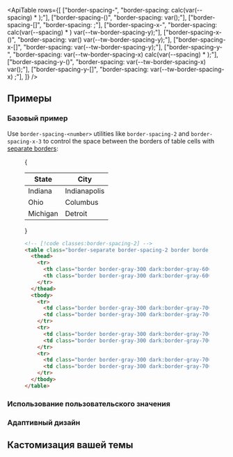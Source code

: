 

<ApiTable
  rows={[
    ["border-spacing-<number>", "border-spacing: calc(var(--spacing) * <number>);"],
    ["border-spacing-(<custom-property>)", "border-spacing: var(<custom-property>);"],
    ["border-spacing-[<value>]", "border-spacing: <value>;"],
    ["border-spacing-x-<number>", "border-spacing: calc(var(--spacing) * <number>) var(--tw-border-spacing-y);"],
    ["border-spacing-x-(<custom-property>)", "border-spacing: var(<custom-property>) var(--tw-border-spacing-y);"],
    ["border-spacing-x-[<value>]", "border-spacing: <value> var(--tw-border-spacing-y);"],
    ["border-spacing-y-<number>", "border-spacing: var(--tw-border-spacing-x) calc(var(--spacing) * <number>);"],
    ["border-spacing-y-(<custom-property>)", "border-spacing: var(--tw-border-spacing-x) var(<custom-property>);"],
    ["border-spacing-y-[<value>]", "border-spacing: var(--tw-border-spacing-x) <value>;"],
  ]}
/>

## Примеры

### Базовый пример

Use `border-spacing-<number>` utilities like `border-spacing-2` and `border-spacing-x-3` to control the space between the borders of table cells with [separate borders](/docs/border-collapse#separating-table-borders):

<Figure>

<Example padding={false}>
  {
    <div className="px-4 py-8 sm:px-8">
      <table className="w-full border-separate border-spacing-2 border border-gray-400 bg-white text-sm dark:border-gray-500 dark:bg-gray-800">
        <thead className="bg-gray-50 dark:bg-gray-700">
          <tr>
            <th className="w-1/2 border border-gray-300 p-4 text-left font-semibold text-gray-900 dark:border-gray-600 dark:text-gray-200">
              State
            </th>
            <th className="w-1/2 border border-gray-300 p-4 text-left font-semibold text-gray-900 dark:border-gray-600 dark:text-gray-200">
              City
            </th>
          </tr>
        </thead>
        <tbody>
          <tr>
            <td className="border border-gray-300 p-4 text-gray-500 dark:border-gray-700 dark:text-gray-400">
              Indiana
            </td>
            <td className="border border-gray-300 p-4 text-gray-500 dark:border-gray-700 dark:text-gray-400">
              Indianapolis
            </td>
          </tr>
          <tr>
            <td className="border border-gray-300 p-4 text-gray-500 dark:border-gray-700 dark:text-gray-400">Ohio</td>
            <td className="border border-gray-300 p-4 text-gray-500 dark:border-gray-700 dark:text-gray-400">
              Columbus
            </td>
          </tr>
          <tr>
            <td className="border border-gray-300 p-4 text-gray-500 dark:border-gray-700 dark:text-gray-400">
              Michigan
            </td>
            <td className="border border-gray-300 p-4 text-gray-500 dark:border-gray-700 dark:text-gray-400">
              Detroit
            </td>
          </tr>
        </tbody>
      </table>
    </div>
  }
</Example>

```html
<!-- [!code classes:border-spacing-2] -->
<table class="border-separate border-spacing-2 border border-gray-400 dark:border-gray-500">
  <thead>
    <tr>
      <th class="border border-gray-300 dark:border-gray-600">State</th>
      <th class="border border-gray-300 dark:border-gray-600">City</th>
    </tr>
  </thead>
  <tbody>
    <tr>
      <td class="border border-gray-300 dark:border-gray-700">Indiana</td>
      <td class="border border-gray-300 dark:border-gray-700">Indianapolis</td>
    </tr>
    <tr>
      <td class="border border-gray-300 dark:border-gray-700">Ohio</td>
      <td class="border border-gray-300 dark:border-gray-700">Columbus</td>
    </tr>
    <tr>
      <td class="border border-gray-300 dark:border-gray-700">Michigan</td>
      <td class="border border-gray-300 dark:border-gray-700">Detroit</td>
    </tr>
  </tbody>
</table>
```

</Figure>

### Использование пользовательского значения

<UsingACustomValue element="table" utility="border-spacing" value="7px" name="border spacing" />

### Адаптивный дизайн

<ResponsiveDesign
  element="table"
  property="border-spacing"
  defaultClass="border-spacing-2"
  featuredClass="border-spacing-4"
/>

## Кастомизация вашей темы

<CustomizingYourSpacingScale utility="border-spacing" />
